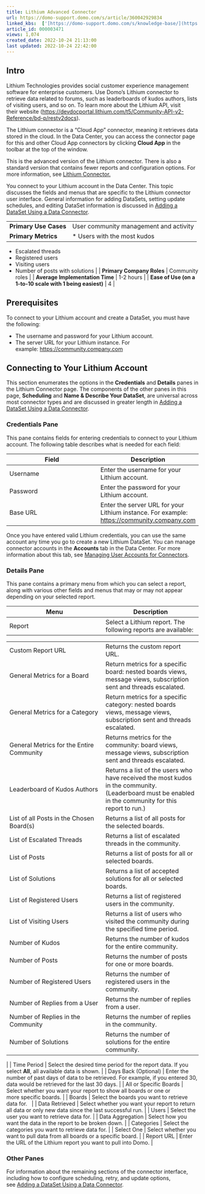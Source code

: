 ```yaml
---
title: Lithium Advanced Connector
url: https://domo-support.domo.com/s/article/360042929834
linked_kbs:  ['[https://domo-support.domo.com/s/knowledge-base/](https://domo-support.domo.com/s/knowledge-base/)', '[https://domo-support.domo.com/s/](https://domo-support.domo.com/s/)', '[https://domo-support.domo.com/s/topic/0TO5w000000ZammGAC](https://domo-support.domo.com/s/topic/0TO5w000000ZammGAC)', '[https://domo-support.domo.com/s/topic/0TO5w000000ZanLGAS](https://domo-support.domo.com/s/topic/0TO5w000000ZanLGAS)', '[https://domo-support.domo.com/s/topic/0TO5w000000ZaoQGAS](https://domo-support.domo.com/s/topic/0TO5w000000ZaoQGAS)', '[https://domo-support.domo.com/s/article/360042929854](https://domo-support.domo.com/s/article/360042929854)', '[https://domo-support.domo.com/s/article/360042926274](https://domo-support.domo.com/s/article/360042926274)', '[https://domo-support.domo.com/s/article/360042926054](https://domo-support.domo.com/s/article/360042926054)', '[https://domo-support.domo.com/s/article/360042929834](https://domo-support.domo.com/s/article/360042929834)', '[https://domo-support.domo.com/s/topic/0TO5w000000ZaoQGAS/api-connectors](https://domo-support.domo.com/s/topic/0TO5w000000ZaoQGAS/api-connectors)', '[https://domo-support.domo.com/s/article/360043429933](https://domo-support.domo.com/s/article/360043429933)', '[https://domo-support.domo.com/s/article/360043429953](https://domo-support.domo.com/s/article/360043429953)', '[https://domo-support.domo.com/s/article/360042925494](https://domo-support.domo.com/s/article/360042925494)', '[https://domo-support.domo.com/s/article/360043429913](https://domo-support.domo.com/s/article/360043429913)', '[https://domo-support.domo.com/s/article/4408174643607](https://domo-support.domo.com/s/article/4408174643607)', '[https://domo-support.domo.com/s/login/](https://domo-support.domo.com/s/login/)']
article_id: 000003471
views: 1,074
created_date: 2022-10-24 21:13:00
last updated: 2022-10-24 22:42:00
---
```




Intro
-----


Lithium Technologies provides social customer experience management software for enterprise customers. Use Domo's Lithium connector to retrieve data related to forums, such as leaderboards of kudos authors, lists of visiting users, and so on. To learn more about the Lithium API, visit their website (<https://devdocportal.lithium.com/t5/Community-API-v2-Reference/bd-p/restv2docs>).


The Lithium connector is a "Cloud App" connector, meaning it retrieves data stored in the cloud. In the Data Center, you can access the connector page for this and other Cloud App connectors by clicking **Cloud App** in the toolbar at the top of the window.


This is the advanced version of the Lithium connector. There is also a standard version that contains fewer reports and configuration options. For more information, see [Lithium Connector.](/s/article/360042929854)


You connect to your Lithium account in the Data Center. This topic discusses the fields and menus that are specific to the Lithium connector user interface. General information for adding DataSets, setting update schedules, and editing DataSet information is discussed in [Adding a DataSet Using a Data Connector](/s/article/360042926274 "Adding a DataSet Using a Data Connector").




|  |  |
| --- | --- |
| **Primary Use Cases** | User community management and activity |
| **Primary Metrics** | * Users with the most kudos
* Escalated threads
* Registered users
* Visiting users
* Number of posts with solutions
 |
| **Primary Company Roles** | Community roles |
| **Average Implementation Time** | 1-2 hours |
| **Ease of Use (on a 1-to-10 scale with 1 being easiest)** | 4 |


Prerequisites
-------------


To connect to your Lithium account and create a DataSet, you must have the following:


* The username and password for your Lithium account.
* The server URL for your Lithium instance. For example: <https://community.company.com>


Connecting to Your Lithium Account
----------------------------------


This section enumerates the options in the **Credentials** and **Details** panes in the Lithium Connector page. The components of the other panes in this page, **Scheduling** and **Name & Describe Your DataSet**, are universal across most connector types and are discussed in greater length in [Adding a DataSet Using a Data Connector](/s/article/360042926274 "Adding a DataSet Using a Data Connector").


### Credentials Pane


This pane contains fields for entering credentials to connect to your Lithium account. The following table describes what is needed for each field:




| Field | Description |
| --- | --- |
| Username | Enter the username for your Lithium account. |
| Password | Enter the password for your Lithium account. |
| Base URL | Enter the server URL for your Lithium instance. For example: <https://community.company.com> |


Once you have entered valid Lithium credentials, you can use the same account any time you go to create a new Lithium DataSet. You can manage connector accounts in the **Accounts** tab in the Data Center. For more information about this tab, see [Managing User Accounts for Connectors](/s/article/360042926054 "Managing User Accounts for Connectors").


### Details Pane


This pane contains a primary menu from which you can select a report, along with various other fields and menus that may or may not appear depending on your selected report.




| Menu | Description |
| --- | --- |
| Report | Select a Lithium report. The following reports are available:

|  |  |
| --- | --- |
| Custom Report URL | Returns the custom report URL. |
| General Metrics for a Board | Return metrics for a specific board: nested boards views, message views, subscription sent and threads escalated. |
| General Metrics for a Category | Return metrics for a specific category: nested boards views, message views, subscription sent and threads escalated. |
| General Metrics for the Entire Community | Returns metrics for the community: board views, message views, subscription sent and threads escalated. |
| Leaderboard of Kudos Authors | Returns a list of the users who have received the most kudos in the community. (Leaderboard must be enabled in the community for this report to run.) |
| List of all Posts in the Chosen Board(s) | Returns a list of all posts for the selected boards. |
| List of Escalated Threads | Returns a list of escalated threads in the community. |
| List of Posts | Returns a list of posts for all or selected boards. |
| List of Solutions | Returns a list of accepted solutions for all or selected boards. |
| List of Registered Users | Returns a list of registered users in the community. |
| List of Visiting Users | Returns a list of users who visited the community during the specified time period. |
| Number of Kudos | Returns the number of kudos for the entire community. |
| Number of Posts | Returns the number of posts for one or more boards. |
| Number of Registered Users | Returns the number of registered users in the community. |
| Number of Replies from a User | Returns the number of replies from a user. |
| Number of Replies in the Community | Returns the number of replies in the community. |
| Number of Solutions | Returns the number of solutions for the entire community. |

 |
| Time Period | Select the desired time period for the report data. If you select **All**, all available data is shown. |
| Days Back (Optional) | Enter the number of past days of data to be retrieved. For example, if you entered 30, data would be retrieved for the last 30 days. |
| All or Specific Boards | Select whether you want your report to show all boards or one or more specific boards. |
| Boards | Select the boards you want to retrieve data for.
  |
| Data Retrieved | Select whether you want your report to return all data or only new data since the last successful run. |
| Users | Select the user you want to retrieve data for. |
| Data Aggregation | Select how you want the data in the report to be broken down. |
| Categories | Select the categories you want to retrieve data for. |
| Select One | Select whether you want to pull data from all boards or a specific board. |
| Report URL | Enter the URL of the Lithium report you want to pull into Domo. |


### Other Panes


For information about the remaining sections of the connector interface, including how to configure scheduling, retry, and update options, see [Adding a DataSet Using a Data Connector](/s/article/360042926274).

